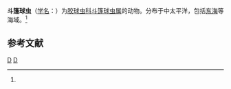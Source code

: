 {{Speciesbox
| taxon = Tribonosphaera centripetalis
| binomial_authority = ([[恩斯特·海克尔|Haeckel]], 1887)<ref name='id8980'>{{cite web| url =http://www.bioinfo.cn/db05/BjdwSpecies.php?action=view&id=8980| title =斗篷球虫| work =《中国动物物种编目数据库》| publisher =中国科学院微生物研究所| author =中国科学院动物研究所| accessdate =2009-04-16| deadurl =yes| archiveurl =https://web.archive.org/web/20160305044106/http://www.bioinfo.cn/db05/BjdwSpecies.php?action=view&id=8980| archivedate =2016-03-05}}</ref>
}}

'''斗篷球虫'''（[[学名|学名]]：{{lang|la|''Tribonosphaera centripetalis''}}）为[[胶球虫科|胶球虫科]][[斗篷球虫属|斗篷球虫属]]的动物。分布于中太平洋，包括[[东海|东海]]等海域。<ref name='id8980'/>

== 参考文献 ==
{{reflist}}

{{Taxonbar|from=Q11080529}}

{{Taxonbar}}
[[Category:1887年描述的动物|D]]
[[Category:斗篷球虫属|D]]


{{放射虫小作品}}